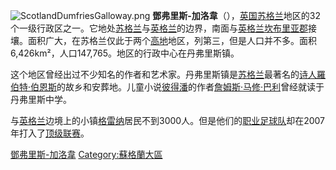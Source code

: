 {{Unreferenced|time=2018-08-27T07:42:48+00:00}}
{{noteTA
|1=zh-hk:鄧弗里斯;zh-tw:丹佛里斯;zh-cn:邓弗里斯;
|2=zh:加洛韋;zh-tw:蓋洛威;zh-hk:格洛威
}}
[[File:ScotlandDumfriesGalloway.png|right]]
'''鄧弗里斯-加洛韋'''（{{lang-en|Dumfries and Galloway}}），[[英国|英国]][[苏格兰|苏格兰]]地区的32个一级行政区之一。它地处[[苏格兰|苏格兰]]与[[英格兰|英格兰]]的边界，南面与[[英格兰|英格兰]][[坎布里亚郡|坎布里亚郡]]接壤。面积广大，在苏格兰仅此于两个[[苏格兰高地|高地]]地区，列第三，但是人口并不多。面积6,426km²，人口147,765。地区的行政中心在丹弗里斯镇。

这个地区曾经出过不少知名的作者和艺术家。丹弗里斯镇是[[苏格兰|苏格兰]]最著名的[[诗人|诗人]][[羅伯特·伯恩斯|羅伯特·伯恩斯]]的故乡和安葬地。儿童小说[[彼得潘|彼得潘]]的作者[[詹姆斯·马修·巴利|詹姆斯·马修·巴利]]曾经就读于丹弗里斯中学。

与[[英格兰|英格兰]]边境上的小镇[[格雷特納_(蘇格蘭)|格雷纳]]居民不到3000人。但是他们的[[格雷纳足球俱乐部|职业足球队]]却在2007年打入了[[苏超|顶级联赛]]。

{{UK-geo-stub}}
{{英国行政区划}}
{{ScottishCouncilAreas}}

[[Category:鄧弗里斯-加洛韋|]]
[[Category:蘇格蘭大區|Category:蘇格蘭大區]]